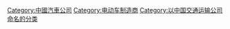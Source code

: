 [[Category:中國汽車公司|Category:中國汽車公司]]
[[Category:电动车制造商|Category:电动车制造商]]
[[Category:以中国交通运输公司命名的分类|Category:以中国交通运输公司命名的分类]]